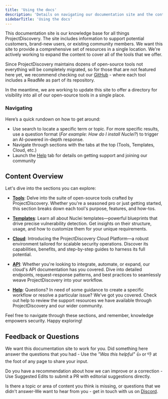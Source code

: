 ```yaml
---
title: 'Using the docs'
description: 'Details on navigating our documentation site and the content available here'
sidebarTitle: 'Using the docs'
---
```


This documentation site is our knowledge base for all things ProjectDiscovery. The site includes information to support potential customers, brand-new users, or existing community members.
We want this site to provide a comprehensive set of resources in a single location. We're actively working to expand the content to cover all of the tools that we offer. 

Since ProjectDiscovery maintains dozens of open-source tools not everything will be completely migrated, so for those that are not featured here yet, 
we recommend checking out our [GitHub](https://github.com/projectdiscovery) - where each tool includes a ReadMe as part of its repository. 

In the meantime, we are working to update this site to offer a directory for visibility into all of our open-source tools in a single place.

### Navigating

Here’s a quick rundown on how to get around: 
- Use search to locate a specific term or topic. For more specific results, use a question format (*For example: How do I install Nuclei?*) to trigger an AI-powered in-depth response. 
- Navigate through sections with the tabs at the top (Tools, Templates, Cloud, etc.) 
- Launch the [Help](/help) tab for details on getting support and joining our community

## Content Overview 

Let's dive into the sections you can explore:

- [**Tools**](/tools): Delve into the suite of open-source tools crafted by ProjectDiscovery. Whether you're a seasoned pro or just getting started, this section breaks down each tool's purpose, features, and how-tos.

- [**Templates**](/templates): Learn all about Nuclei templates—powerful blueprints that drive precise vulnerability detection. Get insights on their structure, usage, and how to customize them for your unique requirements.

- [**Cloud**](/cloud): Introducing the ProjectDiscovery Cloud Platform—a robust environment tailored for scalable security operations. Discover its capabilities, benefits, and step-by-step guides to harness its full potential.

- [**API**](/api): Whether you're looking to integrate, automate, or expand, our cloud's API documentation has you covered. Dive into detailed endpoints, request-response patterns, and best practices to seamlessly weave ProjectDiscovery into your workflow.

- [**Help**](/help): Questions? In need of some guidance to create a specific workflow or resolve a particular issue? We’ve got you covered. Check out help to review the support resources we have available through ProjectDiscovery and our wider community. 

Feel free to navigate through these sections, and remember, knowledge empowers security. Happy exploring!

## Feedback or Questions

We want this documentation site to work for you. Did something here answer the questions that you had  - Use the *"Was this helpful"* 👍 or 👎 at the foot of any page to share your input.

Do you have a recommendation about how we can improve or a correction -  Use Suggested Edits to submit a PR with editorial suggestions directly.

Is there a topic or area of content you think is missing, or questions that we didn't answer-We want to hear from you - get in touch with us on [Discord](https://discord.com/invite/projectdiscovery). 
